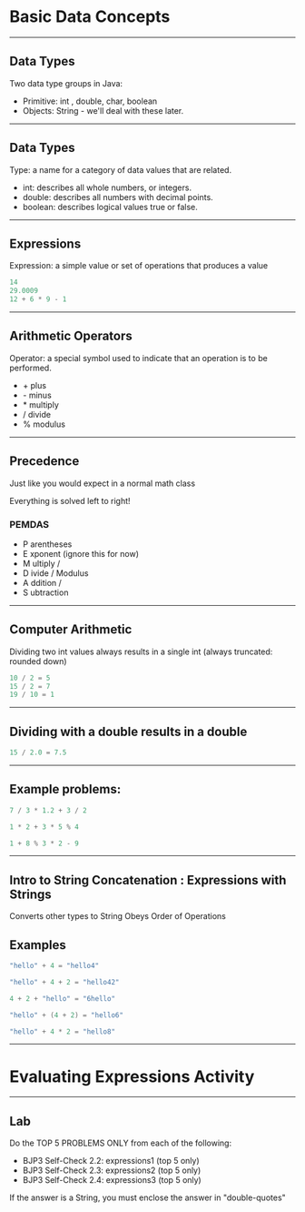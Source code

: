 

# Basic Data Concepts

---

## Data Types

Two data type groups in Java:
- Primitive: int , double, char, boolean
- Objects: String - we'll deal with these later.

---

## Data Types

Type: a name for a category of data values that are related.

- int: describes all whole numbers, or integers.
- double: describes all numbers with decimal points.
- boolean: describes logical values true or false.

---

## Expressions

Expression: a simple value or set of operations that produces a value 

```java
14
29.0009
12 + 6 * 9 - 1
```

---

## Arithmetic Operators

Operator: a special symbol used to indicate that an operation is to be performed.

- \+ plus
- \- minus
- \* multiply
- / divide
- % modulus

---

## Precedence

Just like you would expect in a normal math class

Everything is solved left to right!

### PEMDAS
- P arentheses
- E xponent (ignore this for now)
- M ultiply / 
- D ivide / Modulus
- A ddition / 
- S ubtraction

---

## Computer Arithmetic

Dividing two int values always results in a single int (always truncated: rounded down)

```java
10 / 2 = 5 
15 / 2 = 7 
19 / 10 = 1 
```

---

## Dividing with a double results in a double

```java
15 / 2.0 = 7.5
```

---

## Example problems:

```java
7 / 3 * 1.2 + 3 / 2

1 * 2 + 3 * 5 % 4

1 + 8 % 3 * 2 - 9
```

---

## Intro to String Concatenation : Expressions with Strings

Converts other types to String Obeys Order of Operations

## Examples

```java
"hello" + 4 = "hello4"

"hello" + 4 + 2 = "hello42"

4 + 2 + "hello" = "6hello"

"hello" + (4 + 2) = "hello6"

"hello" + 4 * 2 = "hello8"
```

---

# Evaluating Expressions Activity

---

## Lab

Do the TOP 5 PROBLEMS ONLY from each of the following:


- BJP3 Self-Check 2.2: expressions1 (top 5 only)
- BJP3 Self-Check 2.3: expressions2 (top 5 only)
- BJP3 Self-Check 2.4: expressions3 (top 5 only)

If the answer is a String, you must enclose the answer in "double-quotes"


